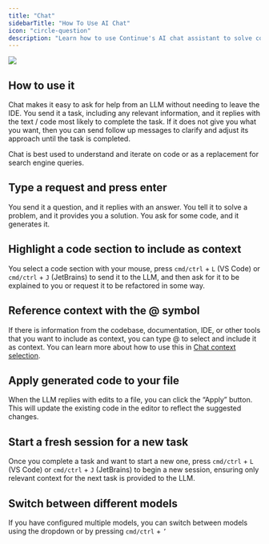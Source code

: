 ```yaml
---
title: "Chat"
sidebarTitle: "How To Use AI Chat"
icon: "circle-question"
description: "Learn how to use Continue's AI chat assistant to solve coding problems without leaving your IDE, including code context sharing, applying generated solutions, and switching between models"
---
```


<Frame>
  <img src="/images/chat-489b68d156be2aafe09ee7cedf233fba.gif" />
</Frame>

## How to use it

Chat makes it easy to ask for help from an LLM without needing to leave the IDE. You send it a task, including any relevant information, and it replies with the text / code most likely to complete the task. If it does not give you what you want, then you can send follow up messages to clarify and adjust its approach until the task is completed.

Chat is best used to understand and iterate on code or as a replacement for search engine queries.

## Type a request and press enter

You send it a question, and it replies with an answer. You tell it to solve a problem, and it provides you a solution. You ask for some code, and it generates it.

## Highlight a code section to include as context

You select a code section with your mouse, press `cmd/ctrl` + `L` (VS Code) or `cmd/ctrl` + `J` (JetBrains) to send it to the LLM, and then ask for it to be explained to you or request it to be refactored in some way.

## Reference context with the @ symbol

If there is information from the codebase, documentation, IDE, or other tools that you want to include as context, you can type @ to select and include it as context. You can learn more about how to use this in [Chat context selection](/features/chat/quick-start#3-use--for-additional-context).

## Apply generated code to your file

When the LLM replies with edits to a file, you can click the “Apply” button. This will update the existing code in the editor to reflect the suggested changes.

## Start a fresh session for a new task

Once you complete a task and want to start a new one, press `cmd/ctrl` + `L` (VS Code) or `cmd/ctrl` + `J` (JetBrains) to begin a new session, ensuring only relevant context for the next task is provided to the LLM.

## Switch between different models

If you have configured multiple models, you can switch between models using the dropdown or by pressing `cmd/ctrl` + `’`